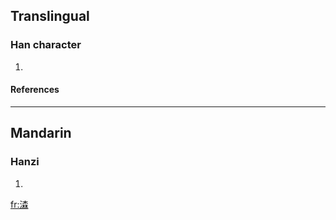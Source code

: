 ==Translingual==
===Han character===
{{Han char|rn=85|rad=水|as=12|sn=15|four=|canj=水木木木 (EDDD)}}
# {{defn|Han|sort=水12}}
====References====
{{Han ref|kx=0651.060|dkj=18297|hdz=31737.060|uh=6F79|ud=28537}}

----
==Mandarin==
===Hanzi===
{{cmn-hanzi|pin=[[chán]] (chan2)|wg=ch'an<sup>2</sup>}}
# {{defn|Mandarin}}

[[fr:潹]]
